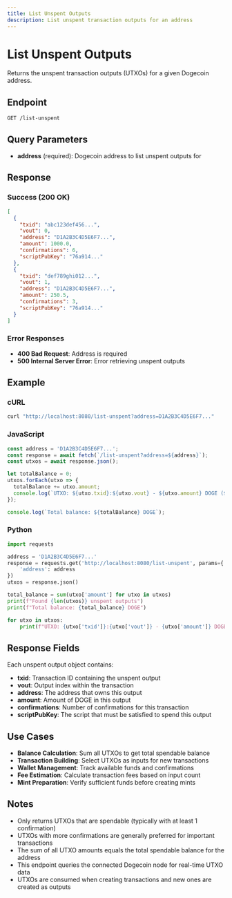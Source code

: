 ```yaml
---
title: List Unspent Outputs
description: List unspent transaction outputs for an address
---
```


# List Unspent Outputs

Returns the unspent transaction outputs (UTXOs) for a given Dogecoin address.

## Endpoint

```
GET /list-unspent
```

## Query Parameters

- **address** (required): Dogecoin address to list unspent outputs for

## Response

### Success (200 OK)

```json
[
  {
    "txid": "abc123def456...",
    "vout": 0,
    "address": "D1A2B3C4D5E6F7...",
    "amount": 1000.0,
    "confirmations": 6,
    "scriptPubKey": "76a914..."
  },
  {
    "txid": "def789ghi012...",
    "vout": 1,
    "address": "D1A2B3C4D5E6F7...",
    "amount": 250.5,
    "confirmations": 3,
    "scriptPubKey": "76a914..."
  }
]
```

### Error Responses

- **400 Bad Request**: Address is required
- **500 Internal Server Error**: Error retrieving unspent outputs

## Example

### cURL

```bash
curl "http://localhost:8080/list-unspent?address=D1A2B3C4D5E6F7..."
```

### JavaScript

```javascript
const address = 'D1A2B3C4D5E6F7...';
const response = await fetch(`/list-unspent?address=${address}`);
const utxos = await response.json();

let totalBalance = 0;
utxos.forEach(utxo => {
  totalBalance += utxo.amount;
  console.log(`UTXO: ${utxo.txid}:${utxo.vout} - ${utxo.amount} DOGE (${utxo.confirmations} confirmations)`);
});

console.log(`Total balance: ${totalBalance} DOGE`);
```

### Python

```python
import requests

address = 'D1A2B3C4D5E6F7...'
response = requests.get('http://localhost:8080/list-unspent', params={
    'address': address
})
utxos = response.json()

total_balance = sum(utxo['amount'] for utxo in utxos)
print(f"Found {len(utxos)} unspent outputs")
print(f"Total balance: {total_balance} DOGE")

for utxo in utxos:
    print(f"UTXO: {utxo['txid']}:{utxo['vout']} - {utxo['amount']} DOGE ({utxo['confirmations']} confirmations)")
```

## Response Fields

Each unspent output object contains:

- **txid**: Transaction ID containing the unspent output
- **vout**: Output index within the transaction
- **address**: The address that owns this output
- **amount**: Amount of DOGE in this output
- **confirmations**: Number of confirmations for this transaction
- **scriptPubKey**: The script that must be satisfied to spend this output

## Use Cases

- **Balance Calculation**: Sum all UTXOs to get total spendable balance
- **Transaction Building**: Select UTXOs as inputs for new transactions
- **Wallet Management**: Track available funds and confirmations
- **Fee Estimation**: Calculate transaction fees based on input count
- **Mint Preparation**: Verify sufficient funds before creating mints

## Notes

- Only returns UTXOs that are spendable (typically with at least 1 confirmation)
- UTXOs with more confirmations are generally preferred for important transactions
- The sum of all UTXO amounts equals the total spendable balance for the address
- This endpoint queries the connected Dogecoin node for real-time UTXO data
- UTXOs are consumed when creating transactions and new ones are created as outputs
